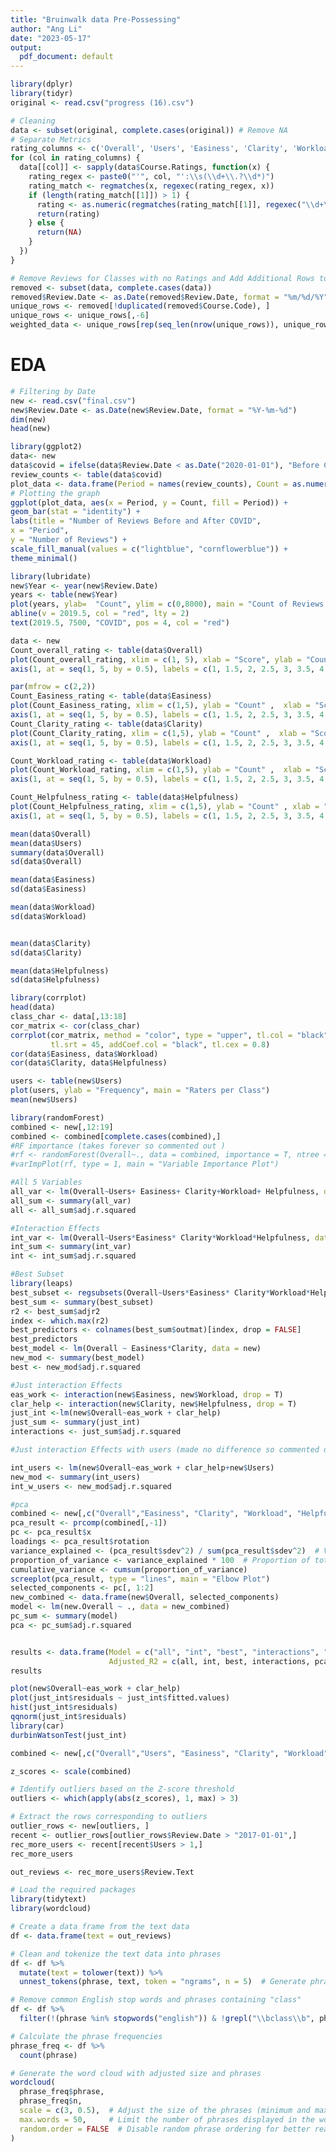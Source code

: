 ```yaml
---
title: "Bruinwalk data Pre-Possessing"
author: "Ang Li"
date: "2023-05-17"
output:
  pdf_document: default
---
```


```r
library(dplyr)
library(tidyr)
original <- read.csv("progress (16).csv")
```

```r
# Cleaning
data <- subset(original, complete.cases(original)) # Remove NA
# Separate Metrics 
rating_columns <- c('Overall', 'Users', 'Easiness', 'Clarity', 'Workload', 'Helpfulness')
for (col in rating_columns) {
  data[[col]] <- sapply(data$Course.Ratings, function(x) {
    rating_regex <- paste0("'", col, "':\\s(\\d+\\.?\\d*)")
    rating_match <- regmatches(x, regexec(rating_regex, x))
    if (length(rating_match[[1]]) > 1) {
      rating <- as.numeric(regmatches(rating_match[[1]], regexec("\\d+\\.?\\d*", rating_match[[1]]))[[1]])
      return(rating)
    } else {
      return(NA)
    }
  })
}

# Remove Reviews for Classes with no Ratings and Add Additional Rows to Create Weighted Component
removed <- subset(data, complete.cases(data))
removed$Review.Date <- as.Date(removed$Review.Date, format = "%m/%d/%Y")
unique_rows <- removed[!duplicated(removed$Course.Code), ]
unique_rows <- unique_rows[,-6]
weighted_data <- unique_rows[rep(seq_len(nrow(unique_rows)), unique_rows$Users),]

```
# EDA 

```r
# Filtering by Date
new <- read.csv("final.csv")
new$Review.Date <- as.Date(new$Review.Date, format = "%Y-%m-%d")
dim(new)
head(new)
```

```r
library(ggplot2)
data<- new
data$covid = ifelse(data$Review.Date < as.Date("2020-01-01"), "Before COVID", "After COVID")
review_counts <- table(data$covid)
plot_data <- data.frame(Period = names(review_counts), Count = as.numeric(review_counts))
# Plotting the graph
ggplot(plot_data, aes(x = Period, y = Count, fill = Period)) +
geom_bar(stat = "identity") +
labs(title = "Number of Reviews Before and After COVID",
x = "Period",
y = "Number of Reviews") +
scale_fill_manual(values = c("lightblue", "cornflowerblue")) +
theme_minimal()
```


```r
library(lubridate)
new$Year <- year(new$Review.Date)
years <- table(new$Year)
plot(years, ylab=  "Count", ylim = c(0,8000), main = "Count of Reviews Each Year")
abline(v = 2019.5, col = "red", lty = 2)
text(2019.5, 7500, "COVID", pos = 4, col = "red")

```


```r
data <- new
Count_overall_rating <- table(data$Overall)
plot(Count_overall_rating, xlim = c(1, 5), xlab = "Score", ylab = "Count",  xaxt = "n")
axis(1, at = seq(1, 5, by = 0.5), labels = c(1, 1.5, 2, 2.5, 3, 3.5, 4, 4.5, 5))

par(mfrow = c(2,2))
Count_Easiness_rating <- table(data$Easiness)
plot(Count_Easiness_rating, xlim = c(1,5), ylab = "Count" ,  xlab = "Score", main= "Distribution of 'Easiness' Rating", xaxt = "n")
axis(1, at = seq(1, 5, by = 0.5), labels = c(1, 1.5, 2, 2.5, 3, 3.5, 4, 4.5, 5))
Count_Clarity_rating <- table(data$Clarity)
plot(Count_Clarity_rating, xlim = c(1,5), ylab = "Count" ,  xlab = "Score", main= "Distribution of 'Clarity' Rating", xaxt = "n")
axis(1, at = seq(1, 5, by = 0.5), labels = c(1, 1.5, 2, 2.5, 3, 3.5, 4, 4.5, 5))

Count_Workload_rating <- table(data$Workload)
plot(Count_Workload_rating, xlim = c(1,5), ylab = "Count" ,  xlab = "Score", main= "Distribution of 'Workload' Rating", xaxt = "n")
axis(1, at = seq(1, 5, by = 0.5), labels = c(1, 1.5, 2, 2.5, 3, 3.5, 4, 4.5, 5))

Count_Helpfulness_rating <- table(data$Helpfulness)
plot(Count_Helpfulness_rating, xlim = c(1,5), ylab = "Count" , xlab = "Score",  main= "Distribution of 'Helpfulness' Rating", xaxt = "n")
axis(1, at = seq(1, 5, by = 0.5), labels = c(1, 1.5, 2, 2.5, 3, 3.5, 4, 4.5, 5))

mean(data$Overall)
mean(data$Users)
summary(data$Overall)
sd(data$Overall)

mean(data$Easiness)
sd(data$Easiness)

mean(data$Workload)
sd(data$Workload)


mean(data$Clarity)
sd(data$Clarity)

mean(data$Helpfulness)
sd(data$Helpfulness)
```

```r
library(corrplot)
head(data)
class_char <- data[,13:18]
cor_matrix <- cor(class_char)
corrplot(cor_matrix, method = "color", type = "upper", tl.col = "black",
         tl.srt = 45, addCoef.col = "black", tl.cex = 0.8)
cor(data$Easiness, data$Workload)
cor(data$Clarity, data$Helpfulness)
```

```r
users <- table(new$Users)
plot(users, ylab = "Frequency", main = "Raters per Class")
mean(new$Users)
```



```r
library(randomForest)
combined <- new[,12:19]
combined <- combined[complete.cases(combined),]
#RF importance (takes forever so commented out )
#rf <- randomForest(Overall~., data = combined, importance = T, ntree = 100)
#varImpPlot(rf, type = 1, main = "Variable Importance Plot")

#All 5 Variables
all_var <- lm(Overall~Users+ Easiness+ Clarity+Workload+ Helpfulness, data = new)
all_sum <- summary(all_var)
all <- all_sum$adj.r.squared

#Interaction Effects
int_var <- lm(Overall~Users*Easiness* Clarity*Workload*Helpfulness, data = new)
int_sum <- summary(int_var)
int <- int_sum$adj.r.squared

#Best Subset
library(leaps)
best_subset <- regsubsets(Overall~Users*Easiness* Clarity*Workload*Helpfulness, data = new)
best_sum <- summary(best_subset)
r2 <- best_sum$adjr2
index <- which.max(r2)
best_predictors <- colnames(best_sum$outmat)[index, drop = FALSE]
best_predictors
best_model <- lm(Overall ~ Easiness*Clarity, data = new)
new_mod <- summary(best_model)
best <- new_mod$adj.r.squared

#Just interaction Effects
eas_work <- interaction(new$Easiness, new$Workload, drop = T)
clar_help <- interaction(new$Clarity, new$Helpfulness, drop = T)
just_int <-lm(new$Overall~eas_work + clar_help)
just_sum <- summary(just_int)
interactions <- just_sum$adj.r.squared

#Just interaction Effects with users (made no difference so commented out)

int_users <- lm(new$Overall~eas_work + clar_help+new$Users)
new_mod <- summary(int_users)
int_w_users <- new_mod$adj.r.squared

#pca 
combined <- new[,c("Overall","Easiness", "Clarity", "Workload", "Helpfulness")]
pca_result <- prcomp(combined[,-1])
pc <- pca_result$x
loadings <- pca_result$rotation
variance_explained <- (pca_result$sdev^2) / sum(pca_result$sdev^2)  # Variance explained by each principal component
proportion_of_variance <- variance_explained * 100  # Proportion of total variance explained (as a percentage)
cumulative_variance <- cumsum(proportion_of_variance) 
screeplot(pca_result, type = "lines", main = "Elbow Plot")
selected_components <- pc[, 1:2]
new_combined <- data.frame(new$Overall, selected_components)
model <- lm(new.Overall ~ ., data = new_combined)
pc_sum <- summary(model)
pca <- pc_sum$adj.r.squared


results <- data.frame(Model = c("all", "int", "best", "interactions", "pca", "int_w_users"),
                      Adjusted_R2 = c(all, int, best, interactions, pca, int_w_users))
results
```
```r
plot(new$Overall~eas_work + clar_help)
plot(just_int$residuals ~ just_int$fitted.values)
hist(just_int$residuals)
qqnorm(just_int$residuals)
library(car)
durbinWatsonTest(just_int)
```

```r
combined <- new[,c("Overall","Users", "Easiness", "Clarity", "Workload", "Helpfulness")]

z_scores <- scale(combined)

# Identify outliers based on the Z-score threshold
outliers <- which(apply(abs(z_scores), 1, max) > 3)

# Extract the rows corresponding to outliers
outlier_rows <- new[outliers, ]
recent <- outlier_rows[outlier_rows$Review.Date > "2017-01-01",]
rec_more_users <- recent[recent$Users > 1,]
rec_more_users

```

```r
out_reviews <- rec_more_users$Review.Text

# Load the required packages
library(tidytext)
library(wordcloud)

# Create a data frame from the text data
df <- data.frame(text = out_reviews)

# Clean and tokenize the text data into phrases
df <- df %>%
  mutate(text = tolower(text)) %>%
  unnest_tokens(phrase, text, token = "ngrams", n = 5)  # Generate phrases of two words

# Remove common English stop words and phrases containing "class"
df <- df %>%
  filter(!(phrase %in% stopwords("english")) & !grepl("\\bclass\\b", phrase)& !grepl("\\bof\\b", phrase)& !grepl("\\the\\b", phrase)& !grepl("\\bif\\b", phrase)& !grepl("\\byou\\b", phrase))

# Calculate the phrase frequencies
phrase_freq <- df %>%
  count(phrase)

# Generate the word cloud with adjusted size and phrases
wordcloud(
  phrase_freq$phrase,
  phrase_freq$n,
  scale = c(3, 0.5),  # Adjust the size of the phrases (minimum and maximum)
  max.words = 50,     # Limit the number of phrases displayed in the word cloud
  random.order = FALSE  # Disable random phrase ordering for better readability
)


```

